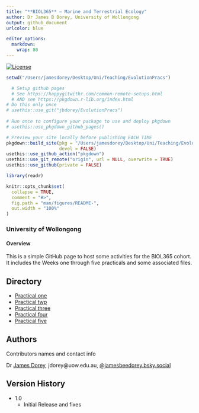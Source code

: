 ```yaml
---
title: "**BIOL365** — Marine and Terrestrial Ecology"
author: Dr James B Dorey, University of Wollongong
output: github_document
urlcolor: blue

editor_options: 
  markdown: 
    wrap: 80
---
```


<!-- badges: start -->

[![License](https://img.shields.io/badge/license-GPL%20(%3E=%203)-lightgrey.svg?style=flat)](http://www.gnu.org/licenses/gpl-3.0.html)

<!-- badges: end -->

```r
setwd("/Users/jamesdorey/Desktop/Uni/Teaching/EvolutionPracs")

  # Setup github pages 
  # See https://happygitwithr.com/common-remote-setups.html 
  # AND see https://pkgdown.r-lib.org/index.html
# Do this only once
# usethis::use_git("jbdorey/EvolutionPracs")
  
# Run once to configure your package to use and deploy pkgdown
# usethis::use_pkgdown_github_pages()

# Preview your site locally before publishing EACH TIME
pkgdown::build_site(pkg = "/Users/jamesdorey/Desktop/Uni/Teaching/EvolutionPracs",
                    devel = FALSE)
usethis::use_github_action("pkgdown")
usethis::use_git_remote("origin", url = NULL, overwrite = TRUE)
usethis::use_github(private = FALSE)
```

```r
library(readr)
```

<!-- README.md is generated from README.Rmd. Please edit that file -->

```r
knitr::opts_chunk$set(
  collapse = TRUE,
  comment = "#>",
  fig.path = "man/figures/README-",
  out.width = "100%"
)
```


### University of Wollongong

#### **Overview**
This is a simple GitHub page to host some activities for the BIOL365 cohort. It includes the Weeks one through five practicals and some associated files.

## Directory
* [Practical one](https://jbdorey.github.io/EvolutionPracs/articles/PhyloPrac1.html)
* [Practical twp](https://jbdorey.github.io/EvolutionPracs/articles/PhyloPrac2.html)
* [Practical three](https://jbdorey.github.io/EvolutionPracs/articles/PhyloPrac3.html)
* [Practical four](https://jbdorey.github.io/EvolutionPracs/articles/PhyloPrac4.html)
* [Practical five](https://jbdorey.github.io/EvolutionPracs/articles/PhyloPrac5.html)


## Authors

Contributors names and contact info

Dr [James Dorey](https://scholars.uow.edu.au/james-dorey), jdorey@uow.edu.au, 
[@jamesbeedorey.bsky.social]([https://twitter.com/dompizzie](https://bsky.app/profile/jamesbeedorey.bsky.social))

## Version History

* 1.0
    * Initial Release and fixes